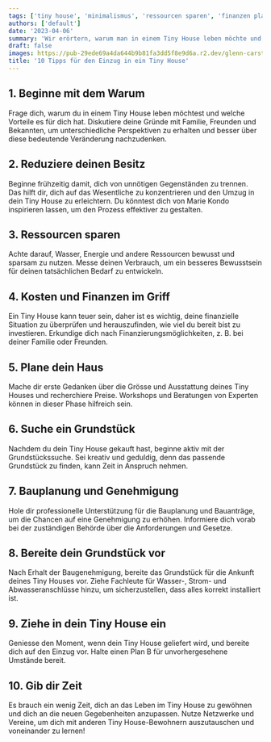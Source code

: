 ```yaml
---
tags: ['tiny house', 'minimalismus', 'ressourcen sparen', 'finanzen planen', 'grundstückssuche']
authors: ['default']
date: '2023-04-06'
summary: 'Wir erörtern, warum man in einem Tiny House leben möchte und wie man seinen Besitz reduziert, Ressourcen spart, die Finanzen plant, das Haus gestaltet, ein Grundstück wählt und Genehmigungen erhält.'
draft: false
images: https://pub-29ede69a4da644b9b81fa3dd5f8e9d6a.r2.dev/glenn-carstens-peters-RLw-UC03Gwc-unsplash-1.webp
title: '10 Tipps für den Einzug in ein Tiny House'
---
```


## 1\. Beginne mit dem Warum

Frage dich, warum du in einem Tiny House leben möchtest und welche Vorteile es
für dich hat. Diskutiere deine Gründe mit Familie, Freunden und Bekannten, um
unterschiedliche Perspektiven zu erhalten und besser über diese bedeutende
Veränderung nachzudenken.

## 2\. Reduziere deinen Besitz

Beginne frühzeitig damit, dich von unnötigen Gegenständen zu trennen. Das
hilft dir, dich auf das Wesentliche zu konzentrieren und den Umzug in dein
Tiny House zu erleichtern. Du könntest dich von Marie Kondo inspirieren
lassen, um den Prozess effektiver zu gestalten.

## 3\. Ressourcen sparen

Achte darauf, Wasser, Energie und andere Ressourcen bewusst und sparsam zu
nutzen. Messe deinen Verbrauch, um ein besseres Bewusstsein für deinen
tatsächlichen Bedarf zu entwickeln.

## 4\. Kosten und Finanzen im Griff

Ein Tiny House kann teuer sein, daher ist es wichtig, deine finanzielle
Situation zu überprüfen und herauszufinden, wie viel du bereit bist zu
investieren. Erkundige dich nach Finanzierungsmöglichkeiten, z. B. bei deiner
Familie oder Freunden.

## 5\. Plane dein Haus

Mache dir erste Gedanken über die Grösse und Ausstattung deines Tiny Houses
und recherchiere Preise. Workshops und Beratungen von Experten können in
dieser Phase hilfreich sein.

## 6\. Suche ein Grundstück

Nachdem du dein Tiny House gekauft hast, beginne aktiv mit der
Grundstückssuche. Sei kreativ und geduldig, denn das passende Grundstück zu
finden, kann Zeit in Anspruch nehmen.

## 7\. Bauplanung und Genehmigung

Hole dir professionelle Unterstützung für die Bauplanung und Bauanträge, um
die Chancen auf eine Genehmigung zu erhöhen. Informiere dich vorab bei der
zuständigen Behörde über die Anforderungen und Gesetze.

## 8\. Bereite dein Grundstück vor

Nach Erhalt der Baugenehmigung, bereite das Grundstück für die Ankunft deines
Tiny Houses vor. Ziehe Fachleute für Wasser-, Strom- und Abwasseranschlüsse
hinzu, um sicherzustellen, dass alles korrekt installiert ist.

## 9\. Ziehe in dein Tiny House ein

Geniesse den Moment, wenn dein Tiny House geliefert wird, und bereite dich auf
den Einzug vor. Halte einen Plan B für unvorhergesehene Umstände bereit.

## 10\. Gib dir Zeit

Es brauch ein wenig Zeit, dich an das Leben im Tiny House zu gewöhnen und dich
an die neuen Gegebenheiten anzupassen. Nutze Netzwerke und Vereine, um dich
mit anderen Tiny House-Bewohnern auszutauschen und voneinander zu lernen!
